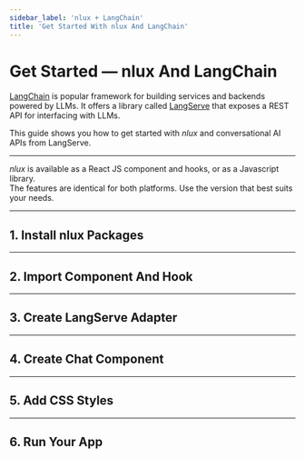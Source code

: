 ```yaml
---
sidebar_label: 'nlux + LangChain'
title: 'Get Started With nlux And LangChain'
---
```










# Get Started ― nlux And LangChain

[LangChain](https://www.langchain.com/) is popular framework for building services and backends powered by LLMs.
It offers a library called [LangServe](https://www.langchain.com/langserve) that exposes a REST API for interfacing
with LLMs.

This guide shows you how to get started with _nlux_ and conversational AI APIs from LangServe.

---

_nlux_ is available as a React JS component and hooks, or as a Javascript library.<br />
The features are identical for both platforms.
Use the version that best suits your needs.

<PlatformSelector reactJs={ReactJs} javascript={Javascript}/>

---

## 1. Install nlux Packages

<PlatformSection reactJs={InstallReactJs} javascript={InstallJavascript}/>

---

## 2. Import Component And Hook

<PlatformSection reactJs={ImportReactJs} javascript={ImportJavascript}/>

---

## 3. Create LangServe Adapter

<PlatformSection reactJs={CreateAdapterReactJs} javascript={CreateAdapterJavascript}/>

---

## 4. Create Chat Component

<PlatformSection reactJs={CreateCompReactJs} javascript={CreateCompJavascript}/>

---

## 5. Add CSS Styles

<PlatformSection reactJs={StyleReactJs} javascript={StyleJavascript}/>

---

## 6. Run Your App

<PlatformSection reactJs={RunReactJs} javascript={RunJavascript}/>

